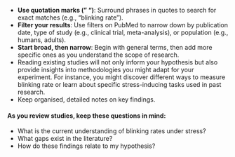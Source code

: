 - **Use quotation marks (" ")**: Surround phrases in quotes to search for exact matches (e.g., "blinking rate").
- **Filter your results**: Use filters on PubMed to narrow down by publication date, type of study (e.g., clinical trial, meta-analysis), or population (e.g., humans, adults).
- **Start broad, then narrow**: Begin with general terms, then add more specific ones as you understand the scope of research.
- Reading existing studies will not only inform your hypothesis but also provide insights into methodologies you might adapt for your experiment. For instance, you might discover different ways to measure blinking rate or learn about specific stress-inducing tasks used in past research.
- Keep organised, detailed notes on key findings.

#### As you review studies, keep these questions in mind:
- What is the current understanding of blinking rates under stress?
- What gaps exist in the literature?
- How do these findings relate to my hypothesis?